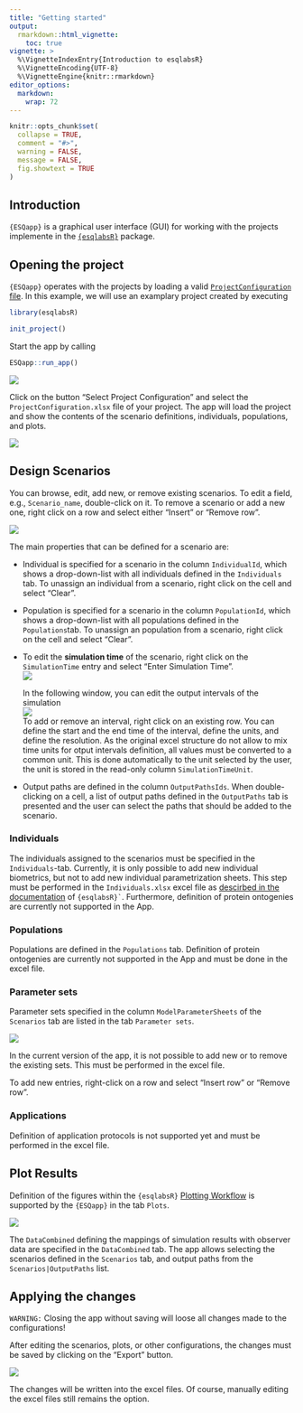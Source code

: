 ```yaml
---
title: "Getting started"
output: 
  rmarkdown::html_vignette:
    toc: true
vignette: >
  %\VignetteIndexEntry{Introduction to esqlabsR}
  %\VignetteEncoding{UTF-8}
  %\VignetteEngine{knitr::rmarkdown}
editor_options: 
  markdown: 
    wrap: 72
---
```


```r
knitr::opts_chunk$set(
  collapse = TRUE,
  comment = "#>",
  warning = FALSE,
  message = FALSE,
  fig.showtext = TRUE
)

```

## Introduction

`{ESQapp}` is a graphical user interface (GUI) for working with the
projects implemente in the
[`{esqlabsR}`](https://github.com/esqLABS/esqlabsR) package.

## Opening the project

`{ESQapp}` operates with the projects by loading a valid
[`ProjectConfiguration`
file](https://esqlabs.github.io/esqlabsR/articles/esqlabsR-project-structure.html).
In this example, we will use an examplary project created by executing

```r
library(esqlabsR)

init_project()
```

Start the app by calling

```r
ESQapp::run_app()
```

![](Figures/getting-started/fig1.png)

Click on the button "Select Project Configuration" and select the
`ProjectConfiguration.xlsx` file of your project. The app will load the
project and show the contents of the scenario definitions, individuals,
populations, and plots.

![](Figures/getting-started/fig2.png)

## Design Scenarios

You can browse, edit, add new, or remove existing scenarios. To edit a
field, e.g., `Scenario_name`, double-click on it. To remove a scenario
or add a new one, right click on a row and select either "Insert" or
"Remove row".

![](Figures/getting-started/fig3.png)

The main properties that can be defined for a scenario are:

-   Individual is specified for a scenario in the column `IndividualId`,
    which shows a drop-down-list with all individuals defined in the
    `Individuals` tab. To unassign an individual from a scenario, right
    click on the cell and select "Clear".

-   Population is specified for a scenario in the column `PopulationId`,
    which shows a drop-down-list with all populations defined in the
    `Populations`tab. To unassign an population from a scenario, right
    click on the cell and select "Clear".

-   To edit the **simulation time** of the scenario, right click on the
    `SimulationTime` entry and select "Enter Simulation Time".\
    ![](Figures/getting-started/fig4.png)

    In the following window, you can edit the output intervals of the
    simulation\
    ![](Figures/getting-started/fig5.png)\
    To add or remove an interval, right click on an existing row. You
    can define the start and the end time of the interval, define the
    units, and define the resolution. As the original excel structure do
    not allow to mix time units for otput intervals definition, all
    values must be converted to a common unit. This is done
    automatically to the unit selected by the user, the unit is stored
    in the read-only column `SimulationTimeUnit`.

-   Output paths are defined in the column `OutputPathsIds`. When
    double-clicking on a cell, a list of output paths defined in the
    `OutputPaths` tab is presented and the user can select the paths
    that should be added to the scenario.

### Individuals

The individuals assigned to the scenarios must be specified in the
`Individuals`-tab. Currently, it is only possible to add new individual
biometrics, but not to add new individual parametrization sheets. This
step must be performed in the `Individuals.xlsx` excel file as
[descirbed in the
documentation](https://esqlabs.github.io/esqlabsR/articles/esqlabsR-design-scenarios.html#individuals)
of `` {esqlabsR}` ``. Furthermore, definition of protein ontogenies are
currently not supported in the App.

### Populations

Populations are defined in the `Populations` tab. Definition of protein
ontogenies are currently not supported in the App and must be done in
the excel file.

### Parameter sets

Parameter sets specified in the column `ModelParameterSheets` of the
`Scenarios` tab are listed in the tab `Parameter sets`.

![](Figures/getting-started/fig6.png)

In the current version of the app, it is not possible to add new or to
remove the existing sets. This must be performed in the excel file.

To add new entries, right-click on a row and select "Insert row" or
"Remove row".

### Applications

Definition of application protocols is not supported yet and must be
performed in the excel file.

## Plot Results

Definition of the figures within the `{esqlabsR}` [Plotting
Workflow](#plotting-workflow) is supported by the `{ESQapp}` in the tab
`Plots`.

![](Figures/getting-started/fig7.png)

The `DataCombined` defining the mappings of simulation results with
observer data are specified in the `DataCombined` tab. The app allows
selecting the scenarios defined in the `Scenarios` tab, and output paths
from the `Scenarios|OutputPaths` list.

## Applying the changes

`WARNING:` Closing the app without saving will loose all changes made to
the configurations!

After editing the scenarios, plots, or other configurations, the changes
must be saved by clicking on the "Export" button.

![](Figures/getting-started/fig8.png)

The changes will be written into the excel files. Of course, manually
editing the excel files still remains the option.
